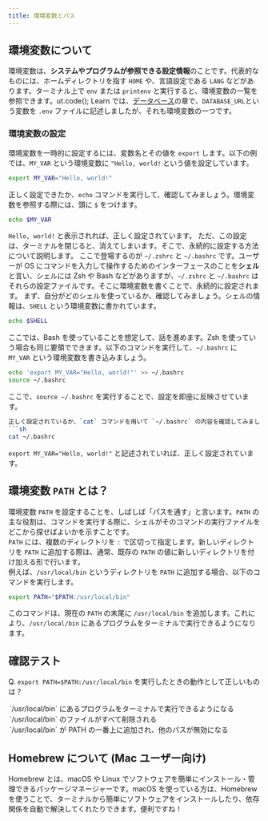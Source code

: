 ```yaml
---
title: 環境変数とパス
---
```



## 環境変数について
環境変数は、**システムやプログラムが参照できる設定情報**のことです。代表的なものには、ホームディレクトリを指す `HOME` や、言語設定である `LANG` などがあります。ターミナル上で `env` または `printenv` と実行すると、環境変数の一覧を参照できます。ut.code(); Learn では、[データベース](https://learn.utcode.net/docs/web-servers/database/)の章で、`DATABASE_URL`という変数を `.env` ファイルに記述しましたが、それも環境変数の一つです。

### 環境変数の設定
環境変数を一時的に設定するには、変数名とその値を `export` します。以下の例では、`MY_VAR` という環境変数に `"Hello, world!` という値を設定しています。
```sh
export MY_VAR="Hello, world!"
```
正しく設定できたか、`echo` コマンドを実行して、確認してみましょう。環境変数を参照する際には、頭に `$` をつけます。
```sh
echo $MY_VAR
```
`Hello, world!` と表示されれば、正しく設定されています。
ただ、この設定は、ターミナルを閉じると、消えてしまいます。そこで、永続的に設定する方法について説明します。
ここで登場するのが `~/.zshrc` と `~/.bashrc` です。ユーザーが OS にコマンドを入力して操作するためのインターフェースのことを**シェル**と言い、シェルには Zsh や Bash などがありますが、`~/.zshrc` と `~/.bashrc` はそれらの設定ファイルです。そこに環境変数を書くことで、永続的に設定されます。
まず、自分がどのシェルを使っているか、確認してみましょう。シェルの情報は、`SHELL` という環境変数に書かれています。
```sh
echo $SHELL
```
ここでは、Bash を使っていることを想定して、話を進めます。Zsh を使っていう場合も同じ要領でできます。以下のコマンドを実行して、`~/.bashrc` に `MY_VAR` という環境変数を書き込みましょう。
```sh
echo 'export MY_VAR="Hello, world!"' >> ~/.bashrc
source ~/.bashrc
```
ここで、`source ~/.bashrc` を実行することで、設定を即座に反映させています。
```sh
正しく設定されているか、`cat` コマンドを用いて `~/.bashrc` の内容を確認してみましょう。
```sh
cat ~/.bashrc
```
`export MY_VAR="Hello, world!"` と記述されていれば、正しく設定されています。

## 環境変数 `PATH` とは？
環境変数 `PATH` を設定することを、しばしば「パスを通す」と言います。`PATH` の主な役割は、コマンドを実行する際に、シェルがそのコマンドの実行ファイルをどこから探せばよいかを示すことです。\
`PATH` には、複数のディレクトリを `:` で区切って指定します。新しいディレクトリを `PATH` に追加する際は、通常、既存の `PATH` の値に新しいディレクトリを付け加える形で行います。\
例えば、`/usr/local/bin` というディレクトリを `PATH` に追加する場合、以下のコマンドを実行します。
```sh
export PATH="$PATH:/usr/local/bin"
```
このコマンドは、現在の `PATH` の末尾に `/usr/local/bin` を追加します。これにより、`/usr/local/bin` にあるプログラムをターミナルで実行できるようになります。

## 確認テスト
Q. `export PATH=$PATH:/usr/local/bin` を実行したときの動作として正しいものは？

  <MultipleChoice>
      <Option isCorrect>
        `/usr/local/bin` にあるプログラムをターミナルで実行できるようになる
      </Option>
      <Option>
        `/usr/local/bin` のファイルがすべて削除される
      </Option>
      <Option>
        `/usr/local/bin` が PATH の一番上に追加され、他のパスが無効になる
      </Option>
  </MultipleChoice>

## Homebrew について (Mac ユーザー向け)
Homebrew とは、macOS や Linux でソフトウェアを簡単にインストール・管理できるパッケージマネージャーです。macOS を使っている方は、Homebrew を使うことで、ターミナルから簡単にソフトウェアをインストールしたり、依存関係を自動で解決してくれたりできます。便利ですね！
